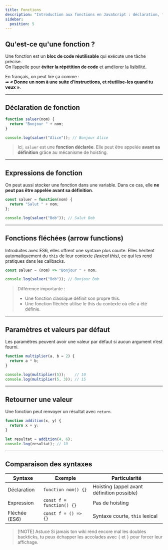 ```yaml
---
title: Fonctions
description: "Introduction aux fonctions en JavaScript : déclaration, fonctions fléchées, paramètres et valeurs de retour."
sidebar:
  position: 5
---
```



## Qu'est-ce qu'une fonction ?

Une fonction est un **bloc de code réutilisable** qui exécute une tâche précise.  
On l’appelle pour **éviter la répétition de code** et améliorer la lisibilité.

En français, on peut lire ça comme :  
➡ **« Donne un nom à une suite d’instructions, et réutilise-les quand tu veux »**.


---

## Déclaration de fonction

```js
function saluer(nom) {
  return "Bonjour " + nom;
}

console.log(saluer("Alice")); // Bonjour Alice
```

> Ici, `saluer` est une **fonction déclarée**.
Elle peut être appelée **avant sa définition** grâce au mécanisme de hoisting.

---

## Expressions de fonction

On peut aussi stocker une fonction dans une variable.
Dans ce cas, elle **ne peut pas être appelée avant sa définition**.

```js
const saluer = function(nom) {
  return "Salut " + nom;
};

console.log(saluer("Bob")); // Salut Bob
```

---

## Fonctions fléchées (arrow functions)

Introduites avec ES6, elles offrent une syntaxe plus courte.
Elles héritent automatiquement du `this` de leur contexte *(lexical this)*, ce qui les rend pratiques dans les callbacks.

```js
const saluer = (nom) => "Bonjour " + nom;

console.log(saluer("Bob")); // Bonjour Bob
```

> Différence importante :
> - Une fonction classique définit son propre this.
> - Une fonction fléchée utilise le this du contexte où elle a été définie.

---

## Paramètres et valeurs par défaut

Les paramètres peuvent avoir une valeur par défaut si aucun argument n’est fourni.

```js
function multiplier(a, b = 2) {
  return a * b;
}

console.log(multiplier(5));    // 10
console.log(multiplier(5, 3)); // 15
```

---

## Retourner une valeur
Une fonction peut renvoyer un résultat avec `return`.

```js
function addition(x, y) {
  return x + y;
}

let resultat = addition(4, 6);
console.log(resultat); // 10
```

---

## Comparaison des syntaxes

| Syntaxe       | Exemple                  | Particularité |
|---------------|--------------------------|---------------|
| Déclaration   | ```function nom() {}```  | Hoisting (appel avant définition possible) |
| Expression    | ```const f = function() {}``` | Pas de hoisting |
| Fléchée (ES6) | ```const f = () => {}``` | Syntaxe courte, `this` lexical |

> [!NOTE] Astuce
> Si jamais ton wiki rend encore mal les doubles backticks, tu peux échapper les accolades avec `{` et `}` pour forcer leur affichage.
